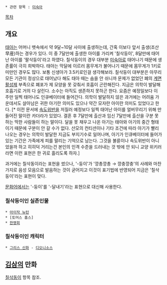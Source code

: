  * 관련 항목 : [[미숙아]]

[[목차]]

== 개요 ==
[[태아]]는 어머니 뱃속에서 약 9달~10달 사이에 출생하는데, 간혹 이보다 앞서 출생(조산 早産)하는 경우가 있다. 이 중 7달만에 출생한 아이를 가리켜 '칠삭둥이', 8달만에 태어난 아이를 '팔삭둥이'라고 하였다. 칠삭둥이의 경우 대부분 [[미숙아]]로 태어나기 때문에 생존률이 극히 희박하다. 태아는 막달에 이르러 몸무게가 불어나기 때문에 몸무게가 1키로 미만인 경우도 많다.  보통 신생아가 3.5키로인걸 생각해보라. 칠삭둥이 대부분은 아무리 모든 기관이 정상으로 태어났다 해도 태아 때는 숨을 안 쉬니까 문제가 없었던 폐의 [[계면활성제]] 부족으로 폐포가 제 모양을 못 갖춰서 호흡이 곤란해진다. 지금은 의학이 발달해 호흡기로 거의 다 살린다. 소수는 아직도 생존하지 못하곤 한다. 요즘은 예정일보다 이 주만 일찍 태어나도 인큐베이터에 들어간다. 의학이 발달하지 않은 과거에는 어려움 가운데서도 살아남은 귀한 아기란 의미도 있으나 약간 모자란 아이란 의미도 있었다고 한다. [* 이전 문서에 [[속도위반]]을 저질러 예정보다 일찍 태어난 아이를 얼버무리기 위해 만들어진 말이란 카더라가 있었다. 결혼 후 7달만에 출산과 임신 7달만에 출산을 구분 못하는 딱한 사람들이 하는 말이다. 달을 못 채우고 나온 아기는 태아와 아기의 중간 형태이기 때문에 구분이 안 갈 수가 없다. 산모의 컨티션이나 기타 조건에 따라 아기가 빨리 나오는 경우는 의학이 발달한 지금도 부지기수로 일어나며, 아기가 인큐베이터에 들어가 있는 기간은 가족에게 피를 말리는 기억으로 남는다. 그것을 불륜이나 속도위반이 아니었을까 하고 히히덕 거리는건 본인의 인격 수준을 드러내는 것 밖에 안 되니 교양 위키러라면 이런 표현은 한 귀로 흘리도록 하자.]

과거에는 칠삭동이라는 표현을 썼으나, '-둥이'가 '깡총깡총 → 깡충깡충'의 사례와 마찬가지로 음성 모음으로 발음하는 것이 굳어지고 이것이 표기법에 반영되어 지금은 '칠삭둥이'라는 표현이 맞다.

[[문화어]]에서는 '-둥이'를 '-달내기'라는 표현으로 대신해 사용한다.

=== 칠삭둥이인 실존인물 ===
 * [[아이작 뉴턴]]
 * [토머스 홉스]
 * [[한명회]]

=== 칠삭둥이인 캐릭터 ===
 * [[그리스 신화]] - [[디오니소스]]

== [[김삼]]의 만화 ==
[[칠삭동이]] 항목 참조.
